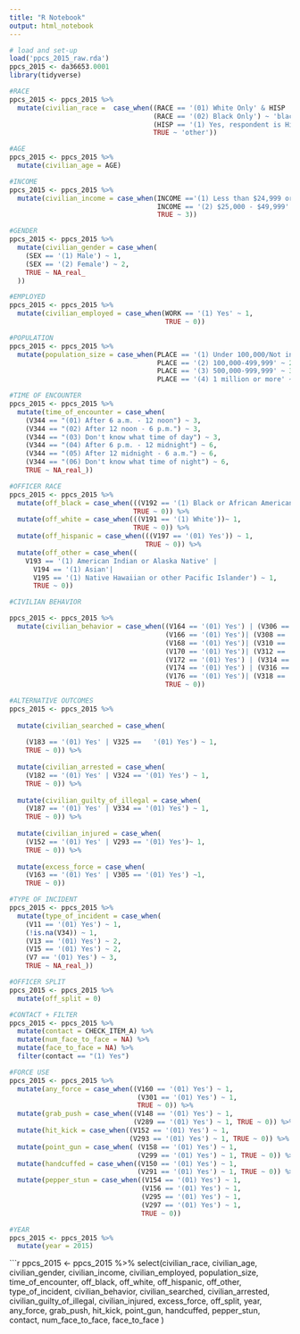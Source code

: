 ```yaml
---
title: "R Notebook"
output: html_notebook
---
```


```r
# load and set-up
load('ppcs_2015_raw.rda')
ppcs_2015 <- da36653.0001
library(tidyverse)
```


```r
#RACE
ppcs_2015 <- ppcs_2015 %>%
  mutate(civilian_race =  case_when((RACE == '(01) White Only' & HISP != '(1) Respondent is Hispanic') ~ 'white',
                                    (RACE == '(02) Black Only') ~ 'black',
                                    (HISP == '(1) Yes, respondent is Hispanic' & RACE != '(02) Black Only') ~ 'hispanic',
                                    TRUE ~ 'other'))

```


```r
#AGE                                 
ppcs_2015 <- ppcs_2015 %>% 
  mutate(civilian_age = AGE) 
```




```r
#INCOME
ppcs_2015 <- ppcs_2015 %>% 
  mutate(civilian_income = case_when(INCOME =='(1) Less than $24,999 or NA' ~ 1, 
                                     INCOME == '(2) $25,000 - $49,999' ~ 2,
                                     TRUE ~ 3)) 

```


```r
#GENDER
ppcs_2015 <- ppcs_2015 %>% 
  mutate(civilian_gender = case_when(
    (SEX == '(1) Male') ~ 1,
    (SEX == '(2) Female') ~ 2,
    TRUE ~ NA_real_
  ))

```


```r
#EMPLOYED
ppcs_2015 <- ppcs_2015 %>% 
  mutate(civilian_employed = case_when(WORK == '(1) Yes' ~ 1,
                                       TRUE ~ 0)) 
```


```r
#POPULATION
ppcs_2015 <- ppcs_2015 %>%
  mutate(population_size = case_when(PLACE == '(1) Under 100,000/Not in a place' ~ 1, 
                                     PLACE == '(2) 100,000-499,999' ~ 2,
                                     PLACE == '(3) 500,000-999,999' ~ 3,
                                     PLACE == '(4) 1 million or more' ~ 4)) 
```


```r
#TIME OF ENCOUNTER
ppcs_2015 <- ppcs_2015 %>% 
  mutate(time_of_encounter = case_when(
    (V344 == "(01) After 6 a.m. - 12 noon") ~ 3,
    (V344 == "(02) After 12 noon - 6 p.m.") ~ 3,
    (V344 == "(03) Don't know what time of day") ~ 3,
    (V344 == "(04) After 6 p.m. - 12 midnight") ~ 6,
    (V344 == "(05) After 12 midnight - 6 a.m.") ~ 6,
    (V344 == "(06) Don't know what time of night") ~ 6,
    TRUE ~ NA_real_))
```


```r
#OFFICER RACE 
ppcs_2015 <- ppcs_2015 %>%
  mutate(off_black = case_when(((V192 == '(1) Black or African American')) ~ 1, 
                               TRUE ~ 0)) %>%
  mutate(off_white = case_when(((V191 == '(1) White'))~ 1, 
                               TRUE ~ 0)) %>%
  mutate(off_hispanic = case_when(((V197 == '(01) Yes')) ~ 1,  
                                  TRUE ~ 0)) %>%
  mutate(off_other = case_when((
    V193 == '(1) American Indian or Alaska Native' |
      V194 == '(1) Asian'|
      V195 == '(1) Native Hawaiian or other Pacific Islander') ~ 1,
      TRUE ~ 0))
```


```r
#CIVILIAN BEHAVIOR

ppcs_2015 <- ppcs_2015 %>%
  mutate(civilian_behavior = case_when((V164 == '(01) Yes') | (V306 == '(01) Yes')~ 1,
                                       (V166 == '(01) Yes')| (V308 == '(01) Yes') ~ 1,
                                       (V168 == '(01) Yes')| (V310 == '(01) Yes') ~ 1,
                                       (V170 == '(01) Yes')| (V312 == '(01) Yes') ~ 1,
                                       (V172 == '(01) Yes') | (V314 == '(01) Yes') ~ 1,
                                       (V174 == '(01) Yes') | (V316 == '(01) Yes') ~ 1,
                                       (V176 == '(01) Yes')| (V318 == '(01) Yes') ~ 1,
                                       TRUE ~ 0)) 
```


```r
#ALTERNATIVE OUTCOMES
ppcs_2015 <- ppcs_2015 %>%
  
  mutate(civilian_searched = case_when(
    
    (V183 == '(01) Yes' | V325 == 	'(01) Yes') ~ 1, 
    TRUE ~ 0)) %>%
  
  mutate(civilian_arrested = case_when(
    (V182 == '(01) Yes' | V324 == '(01) Yes') ~ 1, 
    TRUE ~ 0)) %>%
  
  mutate(civilian_guilty_of_illegal = case_when(
    (V187 == '(01) Yes' | V334 == '(01) Yes') ~ 1, 
    TRUE ~ 0)) %>%
  
  mutate(civilian_injured = case_when(
    (V152 == '(01) Yes' | V293 == '(01) Yes')~ 1,
    TRUE ~ 0)) %>%
  
  mutate(excess_force = case_when(
    (V163 == '(01) Yes' | V305 == '(01) Yes') ~1,
    TRUE ~ 0))


```


```r
#TYPE OF INCIDENT
ppcs_2015 <- ppcs_2015 %>% 
  mutate(type_of_incident = case_when(
    (V11 == '(01) Yes') ~ 1,
    (!is.na(V34)) ~ 1,
    (V13 == '(01) Yes') ~ 2,
    (V15 == '(01) Yes') ~ 2,
    (V7 == '(01) Yes') ~ 3,
    TRUE ~ NA_real_))
```


```r
#OFFICER SPLIT
ppcs_2015 <- ppcs_2015 %>%
  mutate(off_split = 0)

```

```r
#CONTACT + FILTER 
ppcs_2015 <- ppcs_2015 %>%
  mutate(contact = CHECK_ITEM_A) %>%
  mutate(num_face_to_face = NA) %>%
  mutate(face_to_face = NA) %>%
  filter(contact == "(1) Yes")
```

```r
#FORCE USE 
ppcs_2015 <- ppcs_2015 %>% 
  mutate(any_force = case_when((V160 == '(01) Yes') ~ 1,
                                (V301 == '(01) Yes') ~ 1,
                                TRUE ~ 0)) %>%
  mutate(grab_push = case_when((V148 == '(01) Yes') ~ 1, 
                               (V289 == '(01) Yes') ~ 1, TRUE ~ 0)) %>%
  mutate(hit_kick = case_when((V152 == '(01) Yes') ~ 1,
                              (V293 == '(01) Yes') ~ 1, TRUE ~ 0)) %>%
  mutate(point_gun = case_when( (V158 == '(01) Yes') ~ 1,
                                (V299 == '(01) Yes') ~ 1, TRUE ~ 0)) %>%
  mutate(handcuffed = case_when((V150 == '(01) Yes') ~ 1,
                                (V291 == '(01) Yes') ~ 1, TRUE ~ 0)) %>%
  mutate(pepper_stun = case_when((V154 == '(01) Yes') ~ 1,
                                 (V156 == '(01) Yes') ~ 1,
                                 (V295 == '(01) Yes') ~ 1,
                                 (V297 == '(01) Yes') ~ 1,
                                 TRUE ~ 0))
```


```r
#YEAR
ppcs_2015 <- ppcs_2015 %>%
  mutate(year = 2015) 
```


```r
ppcs_2015 <- ppcs_2015 %>%
  select(civilian_race,
         civilian_age,
         civilian_gender,
         civilian_income,
         civilian_employed,
         population_size,
         time_of_encounter,
         off_black,
         off_white,
         off_hispanic,
         off_other,
         type_of_incident,
         civilian_behavior,
         civilian_searched,
         civilian_arrested,
         civilian_guilty_of_illegal,
         civilian_injured,
         excess_force,
         off_split,
         year,
         any_force,
         grab_push,
         hit_kick,
         point_gun,
         handcuffed,
         pepper_stun,
         contact,
         num_face_to_face,
         face_to_face
  )